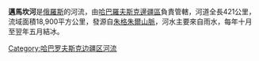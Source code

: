 '''邁馬坎河'''是[[俄羅斯|俄羅斯]]的河流，由[[哈巴羅夫斯克邊疆區|哈巴羅夫斯克邊疆區]]負責管轄，河道全長421公里，流域面積18,900平方公里，發源自[[朱格朱爾山脈|朱格朱爾山脈]]，河水主要來自雨水，每年十月至翌年五月結冰。

{{Russia-geo-stub}}
[[Category:哈巴罗夫斯克边疆区河流|Category:哈巴罗夫斯克边疆区河流]]